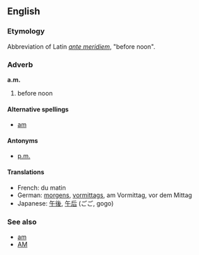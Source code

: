==English==
===Etymology===
Abbreviation of Latin ''[[ante meridiem]]'', "before noon".

===Adverb===<!-- probably also an adjective... -->
'''a.m.'''

# before noon

====Alternative spellings====
*[[am]]

====Antonyms====
*[[p.m.]]

====Translations====
*French: du matin<!-- wikify if it's idiomatic -->
*German: [[morgens]], [[vormittags]], am Vormittag, vor dem Mittag<!-- wikify any idiomatic phrases -->
*Japanese: [[午後]], [[午后]] (ごご, gogo)

===See also===
*[[am]]
*[[AM]]